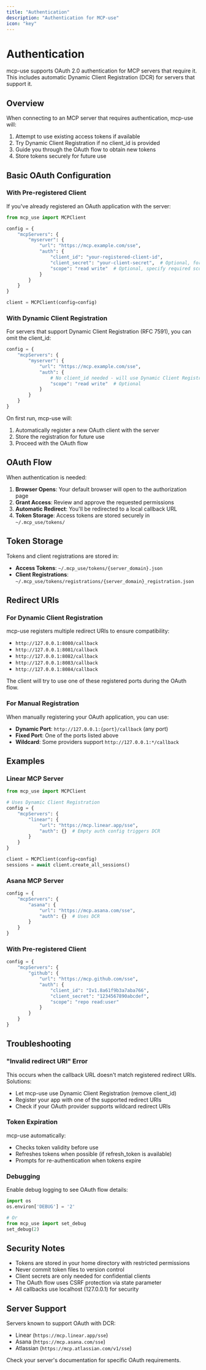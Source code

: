 ```yaml
---
title: "Authentication"
description: "Authentication for MCP-use"
icon: "key"
---
```


# Authentication

mcp-use supports OAuth 2.0 authentication for MCP servers that require it. This includes automatic Dynamic Client Registration (DCR) for servers that support it.

## Overview

When connecting to an MCP server that requires authentication, mcp-use will:
1. Attempt to use existing access tokens if available
2. Try Dynamic Client Registration if no client_id is provided
3. Guide you through the OAuth flow to obtain new tokens
4. Store tokens securely for future use

## Basic OAuth Configuration

### With Pre-registered Client

If you've already registered an OAuth application with the server:

```python
from mcp_use import MCPClient

config = {
    "mcpServers": {
        "myserver": {
            "url": "https://mcp.example.com/sse",
            "auth": {
                "client_id": "your-registered-client-id",
                "client_secret": "your-client-secret",  # Optional, for confidential clients
                "scope": "read write"  # Optional, specify required scopes
            }
        }
    }
}

client = MCPClient(config=config)
```

### With Dynamic Client Registration

For servers that support Dynamic Client Registration (RFC 7591), you can omit the client_id:

```python
config = {
    "mcpServers": {
        "myserver": {
            "url": "https://mcp.example.com/sse",
            "auth": {
                # No client_id needed - will use Dynamic Client Registration
                "scope": "read write"  # Optional
            }
        }
    }
}
```

On first run, mcp-use will:
1. Automatically register a new OAuth client with the server
2. Store the registration for future use
3. Proceed with the OAuth flow

## OAuth Flow

When authentication is needed:

1. **Browser Opens**: Your default browser will open to the authorization page
2. **Grant Access**: Review and approve the requested permissions
3. **Automatic Redirect**: You'll be redirected to a local callback URL
4. **Token Storage**: Access tokens are stored securely in `~/.mcp_use/tokens/`

## Token Storage

Tokens and client registrations are stored in:
- **Access Tokens**: `~/.mcp_use/tokens/{server_domain}.json`
- **Client Registrations**: `~/.mcp_use/tokens/registrations/{server_domain}_registration.json`

## Redirect URIs

### For Dynamic Client Registration

mcp-use registers multiple redirect URIs to ensure compatibility:
- `http://127.0.0.1:8080/callback`
- `http://127.0.0.1:8081/callback`
- `http://127.0.0.1:8082/callback`
- `http://127.0.0.1:8083/callback`
- `http://127.0.0.1:8084/callback`

The client will try to use one of these registered ports during the OAuth flow.

### For Manual Registration

When manually registering your OAuth application, you can use:
- **Dynamic Port**: `http://127.0.0.1:{port}/callback` (any port)
- **Fixed Port**: One of the ports listed above
- **Wildcard**: Some providers support `http://127.0.0.1:*/callback`

## Examples

### Linear MCP Server

```python
from mcp_use import MCPClient

# Uses Dynamic Client Registration
config = {
    "mcpServers": {
        "linear": {
            "url": "https://mcp.linear.app/sse",
            "auth": {}  # Empty auth config triggers DCR
        }
    }
}

client = MCPClient(config=config)
sessions = await client.create_all_sessions()
```

### Asana MCP Server

```python
config = {
    "mcpServers": {
        "asana": {
            "url": "https://mcp.asana.com/sse",
            "auth": {}  # Uses DCR
        }
    }
}
```

### With Pre-registered Client

```python
config = {
    "mcpServers": {
        "github": {
            "url": "https://mcp.github.com/sse",
            "auth": {
                "client_id": "Iv1.8a61f9b3a7aba766",
                "client_secret": "1234567890abcdef",
                "scope": "repo read:user"
            }
        }
    }
}
```

## Troubleshooting

### "Invalid redirect URI" Error

This occurs when the callback URL doesn't match registered redirect URIs. Solutions:
- Let mcp-use use Dynamic Client Registration (remove client_id)
- Register your app with one of the supported redirect URIs
- Check if your OAuth provider supports wildcard redirect URIs

### Token Expiration

mcp-use automatically:
- Checks token validity before use
- Refreshes tokens when possible (if refresh_token is available)
- Prompts for re-authentication when tokens expire

### Debugging

Enable debug logging to see OAuth flow details:

```python
import os
os.environ['DEBUG'] = '2'

# Or
from mcp_use import set_debug
set_debug(2)
```

## Security Notes

- Tokens are stored in your home directory with restricted permissions
- Never commit token files to version control
- Client secrets are only needed for confidential clients
- The OAuth flow uses CSRF protection via state parameter
- All callbacks use localhost (127.0.0.1) for security

## Server Support

Servers known to support OAuth with DCR:
- Linear (`https://mcp.linear.app/sse`)
- Asana (`https://mcp.asana.com/sse`)
- Atlassian (`https://mcp.atlassian.com/v1/sse`)

Check your server's documentation for specific OAuth requirements.

